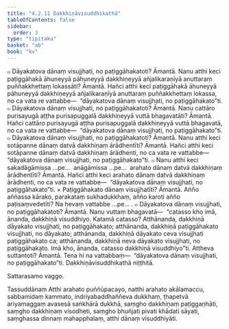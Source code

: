 ```yaml
---
title: "4.2.11 Dakkhiṇāvisuddhikathā"
tableOfContents: false
sidebar:
  order: 3
type: "tipitaka"
basket: "ab"
book: "kv"
---
```



<DynamicBreadcrumb />

<Division number="800" book="kv" bookNo="32" page="403">

<Paragraph number="2502" book="kv">
๐ Dāyakatova dānaṃ visujjhati, no paṭiggāhakatoti? Āmantā. Nanu atthi keci paṭiggāhakā āhuneyyā pāhuneyyā dakkhiṇeyyā añjalikaraṇīyā anuttaraṃ puññakkhettaṃ lokassāti? Āmantā. Hañci atthi keci paṭiggāhakā āhuneyyā pāhuneyyā dakkhiṇeyyā añjalikaraṇīyā anuttaraṃ puññakkhettaṃ lokassa, no ca vata re vattabbe—  “dāyakatova dānaṃ visujjhati, no paṭiggāhakato”ti.
</Paragraph>

<Paragraph number="2503" book="kv">
๐ Dāyakatova dānaṃ visujjhati, no paṭiggāhakatoti? Āmantā. Nanu cattāro purisayugā aṭṭha purisapuggalā dakkhiṇeyyā vuttā bhagavatāti? Āmantā. Hañci cattāro purisayugā aṭṭha purisapuggalā dakkhiṇeyyā vuttā bhagavatā, no ca vata re vattabbe—  “dāyakatova dānaṃ visujjhati, no paṭiggāhakato”ti.
</Paragraph>

<Paragraph number="2504" book="kv">
๐ Dāyakatova dānaṃ visujjhati, no paṭiggāhakatoti? Āmantā. Nanu atthi keci sotāpanne dānaṃ datvā dakkhiṇaṃ ārādhentīti? Āmantā. Hañci atthi keci sotāpanne dānaṃ datvā dakkhiṇaṃ ārādhenti, no ca vata re vattabbe—  “dāyakatova dānaṃ visujjhati, no paṭiggāhakato”ti.
</Paragraph>

<Paragraph number="2505" book="kv">
๐ Nanu atthi keci sakadāgāmissa …pe…  anāgāmissa …pe…  arahato dānaṃ datvā dakkhiṇaṃ ārādhentīti? Āmantā. Hañci atthi keci arahato dānaṃ datvā dakkhiṇaṃ ārādhenti, no ca vata re vattabbe—  “dāyakatova dānaṃ visujjhati, no paṭiggāhakato”ti.
</Paragraph>

</Division>
<Division number="801" book="kv" bookNo="32" page="404">

<Paragraph number="2506" book="kv">
× Paṭiggāhakato dānaṃ visujjhatīti? Āmantā. Añño aññassa kārako, parakataṃ sukhadukkhaṃ, añño karoti añño paṭisaṃvedetīti? Na hevaṃ vattabbe …pe… .
</Paragraph>

<Paragraph number="2507" book="kv">
๐ Dāyakatova dānaṃ visujjhati, no paṭiggāhakatoti? Āmantā. Nanu vuttaṃ bhagavatā—  “catasso kho imā, ānanda, dakkhiṇā visuddhiyo. Katamā catasso? Atthānanda, dakkhiṇā dāyakato visujjhati, no paṭiggāhakato; atthānanda, dakkhiṇā paṭiggāhakato visujjhati, no dāyakato; atthānanda, dakkhiṇā dāyakato ceva visujjhati paṭiggāhakato ca; atthānanda, dakkhiṇā neva dāyakato visujjhati, no paṭiggāhakato. Imā kho, ānanda, catasso dakkhiṇā visuddhiyo”ti. Attheva suttantoti? Āmantā. Tena hi na vattabbaṃ—  “dāyakatova dānaṃ visujjhati, no paṭiggāhakato”ti.

</Paragraph>
</Division>

<Paragraph number="2508" type="center" book="kv">
Dakkhiṇāvisuddhikathā niṭṭhitā.

  
Sattarasamo vaggo.



</Paragraph>

<Paragraph number="2509" type="center" book="kv">
Tassuddānaṃ


</Paragraph>

<Paragraph number="2510" book="kv">
Atthi arahato puññūpacayo, natthi arahato akālamaccu, sabbamidaṃ kammato, indriyabaddhaññeva dukkhaṃ, ṭhapetvā ariyamaggaṃ avasesā saṅkhārā dukkhā, saṃgho dakkhiṇaṃ paṭiggaṇhāti, saṃgho dakkhiṇaṃ visodheti, saṃgho bhuñjati pivati khādati sāyati, saṃghassa dinnaṃ mahapphalaṃ, atthi dānaṃ visuddhiyāti.
</Paragraph>